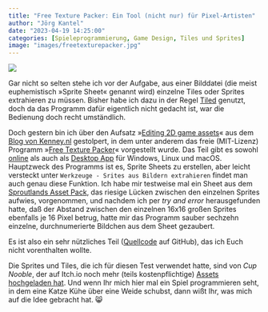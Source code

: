 ```yaml
---
title: "Free Texture Packer: Ein Tool (nicht nur) für Pixel-Artisten"
author: "Jörg Kantel"
date: "2023-04-19 14:25:00"
categories: [Spieleprogrammierung, Game Design, Tiles und Sprites]
image: "images/freetexturepacker.jpg"
---
```


[![](images/freetexturepacker-b.jpg)](https://www.flickr.com/photos/schockwellenreiter/52829762508/)

Gar nicht so selten stehe ich vor der Aufgabe, aus einer Bilddatei (die meist euphemistisch »Sprite Sheet« genannt wird) einzelne Tiles oder Sprites extrahieren zu müssen. Bisher habe ich dazu in der Regel [Tiled](http://cognitiones.kantel-chaos-team.de/multimedia/spieleprogrammierung/tiled.html) genutzt, doch da das Programm dafür eigentlich nicht gedacht ist, war die Bedienung doch recht umständlich.

Doch gestern bin ich über den Aufsatz »[Editing 2D game assets](https://kenney.nl/learn/editing-2d-game-assets?s=03)« aus dem [Blog von Kenney.nl](https://kenney.nl/learn) gestolpert, in dem unter anderem das freie (MIT-Lizenz) Programm »[Free Texture Packer](http://free-tex-packer.com/)« vorgestellt wurde. Das Teil gibt es sowohl [online](https://free-tex-packer.com/app/) als auch als [Desktop App](http://free-tex-packer.com/download/) für Windows, Linux und macOS. Hauptzweck des Programms ist es, Sprite Sheets zu erstellen, aber leicht versteckt unter `Werkzeuge - Srites aus Bildern extrahieren` findet man auch genau diese Funktion. Ich habe mir testweise mal ein Sheet aus dem [Sproutlands Asset Pack](https://cupnooble.itch.io/sprout-lands-asset-pack), das riesige Lücken zwischen den einzelnen Sprites aufwies, vorgenommen, und nachdem ich per *try and error* herausgefunden hatte, daß der Abstand zwischen den einzelnen 16x16 großen Sprites ebenfalls je 16 Pixel betrug, hatte mir das Programm sauber sechzehn einzelne, durchnumerierte Bildchen aus dem Sheet gezaubert.

Es ist also ein sehr nützliches Teil ([Quellcode](https://github.com/odrick/free-tex-packer) auf GitHub), das ich Euch nicht vorenthalten wollte.

Die Sprites und Tiles, die ich für diesen Test verwendet hatte, sind von *Cup Nooble*, der auf Itch.io noch mehr (teils kostenpflichtige) [Assets hochgeladen hat](https://cupnooble.itch.io/). Und wenn Ihr mich hier mal ein Spiel programmieren seht, in dem eine Katze Kühe über eine Weide schubst, dann wißt Ihr, was mich auf die Idee gebracht hat.&nbsp;😸
